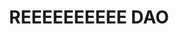 ---
title: REEEEEEEEEE DAO
description: REEEEEEEEEE DAO
hero:
  tagline: REEEEEEEEEE
  image: 
    file: ../../../../assets/hub/daos/reedao.png
  actions:
    - text: Site
      link: https://reeeeeeeeee.io/
      icon: external
    - text: X
      link: https://x.com/REEEEEEEEEEDAO
      icon: external
      variant: secondary
---